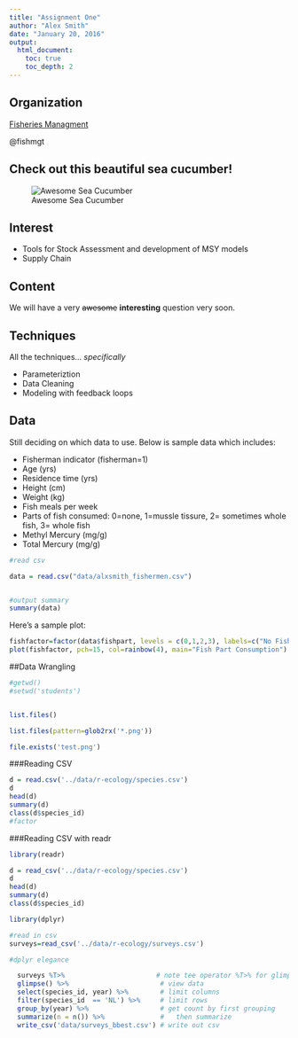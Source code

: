 ```yaml
---
title: "Assignment One"
author: "Alex Smith"
date: "January 20, 2016"
output: 
  html_document:
    toc: true
    toc_depth: 2
---
```

## Organization


[Fisheries Managment](fishmgt.github.io/index.html)

@fishmgt

## Check out this beautiful sea cucumber!

![Awesome Sea Cucumber](images/alxsmith_cucumber.png)

## Interest


- Tools for Stock Assessment and development of MSY models
- Supply Chain

## Content

We will have a very ~~awesome~~ **interesting** question very soon. 

## Techniques

All the techniques... *specifically*

- Parameteriztion
- Data Cleaning
- Modeling with feedback loops

## Data

Still deciding on which data to use. Below is sample data which includes:

* Fisherman indicator (fisherman=1)
* Age (yrs)
* Residence time (yrs)
* Height (cm)
* Weight (kg)
* Fish meals per week
* Parts of fish consumed:
   0=none, 1=mussle tissure, 2= sometimes whole fish, 3= whole fish
* Methyl Mercury (mg/g)
* Total Mercury (mg/g)

```r
#read csv

data = read.csv("data/alxsmith_fishermen.csv")


#output summary 
summary(data)
```

Here's a sample plot:

```r
fishfactor=factor(data$fishpart, levels = c(0,1,2,3), labels=c("No Fish", "Mussle Tissue", "Whole Fish\n(sometimes)", "Whole Fish"))
plot(fishfactor, pch=15, col=rainbow(4), main="Fish Part Consumption")
```


##Data Wrangling

```r
#getwd()
#setwd('students')


list.files()

list.files(pattern=glob2rx('*.png'))

file.exists('test.png')
```


###Reading CSV
```r
d = read.csv('../data/r-ecology/species.csv')
d
head(d)
summary(d)
class(d$species_id)
#factor
```

###Reading CSV with readr

```r
library(readr)

d = read_csv('../data/r-ecology/species.csv')
d
head(d)
summary(d)
class(d$species_id)


```

```r
library(dplyr)

#read in csv
surveys=read_csv('../data/r-ecology/surveys.csv')

#dplyr elegance

  surveys %T>%                       # note tee operator %T>% for glimpse
  glimpse() %>%                       # view data
  select(species_id, year) %>%        # limit columns
  filter(species_id  == 'NL') %>%     # limit rows
  group_by(year) %>%                  # get count by first grouping
  summarize(n = n()) %>%              #   then summarize
  write_csv('data/surveys_bbest.csv') # write out csv
```

